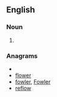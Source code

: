 ==English==

===Noun===
{{en-noun}}

# {{obsolete spelling of|[[flower]]}}

===Anagrams===
* {{alphagram|eflorw}}
* [[flower#English|flower]]
* [[fowler#English|fowler]], [[Fowler#English|Fowler]]
* [[reflow#English|reflow]]